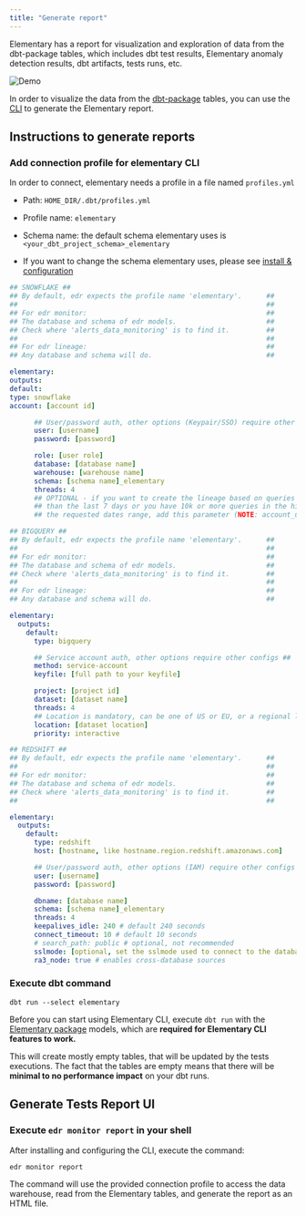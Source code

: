 ```yaml
---
title: "Generate report"
---
```



Elementary has a report for visualization and exploration of data from the dbt-package tables, which includes dbt test results, Elementary anomaly detection results, dbt artifacts, tests runs, etc.

<img
  src="https://res.cloudinary.com/mintlify/image/upload/v1659304880/elementary/Demo-2-screens_k98bdr.gif"
  alt="Demo"
/>

In order to visualize the data from the [dbt-package](../project-overview/contributions#guide-on-contributing-to-the-dbt-package) tables, you can use the [CLI](../understand-elementary/cli-install) to generate the Elementary report.

## Instructions to generate reports

<InstallCLI />

### Add connection profile for elementary CLI

In order to connect, elementary needs a profile in a file named `profiles.yml`

- Path: `HOME_DIR/.dbt/profiles.yml`

- Profile name: `elementary`

- Schema name: the default schema elementary uses is `<your_dbt_project_schema>_elementary`

- If you want to change the schema elementary uses, please see [install & configuration](../quickstart#install-the-dbt-package)

<SnippetGroup>

```yml Snowflake
## SNOWFLAKE ##
## By default, edr expects the profile name 'elementary'.      ##
##                                                             ##
## For edr monitor:                                            ##
## The database and schema of edr models.                      ##
## Check where 'alerts_data_monitoring' is to find it.         ##
##                                                             ##
## For edr lineage:                                            ##
## Any database and schema will do.                            ##

elementary:
outputs:
default:
type: snowflake
account: [account id]

      ## User/password auth, other options (Keypair/SSO) require other configs ##
      user: [username]
      password: [password]

      role: [user role]
      database: [database name]
      warehouse: [warehouse name]
      schema: [schema name]_elementary
      threads: 4
      ## OPTIONAL - if you want to create the lineage based on queries from more
      ## than the last 7 days or you have 10k or more queries in the history pulled during
      ## the requested dates range, add this parameter (NOTE: account_usage requires more permissions, see note below).

```

```yml BigQuery
## BIGQUERY ##
## By default, edr expects the profile name 'elementary'.      ##
##                                                             ##
## For edr monitor:                                            ##
## The database and schema of edr models.                      ##
## Check where 'alerts_data_monitoring' is to find it.         ##
##                                                             ##
## For edr lineage:                                            ##
## Any database and schema will do.                            ##

elementary:
  outputs:
    default:
      type: bigquery

      ## Service account auth, other options require other configs ##
      method: service-account
      keyfile: [full path to your keyfile]

      project: [project id]
      dataset: [dataset name]
      threads: 4
      ## Location is mandatory, can be one of US or EU, or a regional location
      location: [dataset location]
      priority: interactive
```

```yml Redshift
## REDSHIFT ##
## By default, edr expects the profile name 'elementary'.      ##
##                                                             ##
## For edr monitor:                                            ##
## The database and schema of edr models.                      ##
## Check where 'alerts_data_monitoring' is to find it.         ##
##                                                             ##

elementary:
  outputs:
    default:
      type: redshift
      host: [hostname, like hostname.region.redshift.amazonaws.com]

      ## User/password auth, other options (IAM) require other configs ##
      user: [username]
      password: [password]

      dbname: [database name]
      schema: [schema name]_elementary
      threads: 4
      keepalives_idle: 240 # default 240 seconds
      connect_timeout: 10 # default 10 seconds
      # search_path: public # optional, not recommended
      sslmode: [optional, set the sslmode used to connect to the database (in case this parameter is set, will look for ca in ~/.postgresql/root.crt)]
      ra3_node: true # enables cross-database sources
```

</SnippetGroup>

### Execute dbt command

```shell
dbt run --select elementary
```

Before you can start using Elementary CLI, execute `dbt run` with the [Elementary package](../understand-elementary/dbt-package) models, which are **required for Elementary CLI features to work.**

This will create mostly empty tables, that will be updated by the tests executions.
The fact that the tables are empty means that there will be **minimal to no performance impact** on your dbt runs.

## Generate Tests Report UI

### Execute `edr monitor report` in your shell

After installing and configuring the CLI, execute the command:

```shell
edr monitor report
```

The command will use the provided connection profile to access the data warehouse, read from the Elementary tables, and generate the report as an HTML file.

